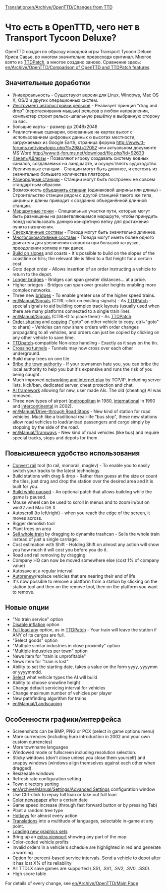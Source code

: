 [[Translation:en/Archive/OpenTTD/Changes from TTD]]
{{ru/Перевод|en/Archive/OpenTTD/Changes from TTD|0}}

=Что есть в OpenTTD, чего нет в Transport Tycoon Deluxe?=

OpenTTD создан по образцу исходной игры Transport Tycoon Deluxe Криса Савье, во многом значительно превосходя оригинал. Многое взято из [http://www.ttdpatch.net/ TTDPatch], а многое создано заново. Сравнение здесь: [[en/Archive/OpenTTD/Comparison of OpenTTD and TTDPatch features]].

==Значительные доработки==

* Универсальность - Существуют версии для Linux, Windows, Mac OS X, OS/2 и других операционных систем.
* [[en/Archive/Manual/Autorail|Инструмент автопостройки рельсов]] - Реализует принцип "drag and drop" (перетаскивания мышью) рельсов в любом направлении, компьютер строит рельсо-шпальную решётку в выбранную сторону за вас.
* Большие карты - размер до 2048х2048
* Реалистичные сценарии, основанные на картах высот с использованием цифровых данных о высотах местности, загружаемых из Google Earth, страница форума http://www.tt-forums.net/viewtopic.php?f=29&t=27052  или актуальном документе MS Word http://www.tt-forums.net/download/file.php?id=92633
* [[en/Manual/Water Transport Tiles|Каналы]]/[[en/Manual/Water Transport Tiles|Шлюзы]] - Позволяют игроку создавать систему водных каналов, создаваемых на ландшафте, и осуществлять судоходство.
* Увеличенные станции - Станции могут быть длиннее, и состоять из значительно большего количества платформ.
* [[en/Archive/Manual/Settings/Nonuniform stations|Разнородные станции]] - Станции могут быть построены не совсем стандартным образом.
* Возможность [[en/Archive/Manual/Settings/Join train stations|объединять станции]] (одинаковой ширины или длины) - Строительство станции рядом с другой станцией такого же типа, ширины и длины приводит к созданию объединённой длинной станции.
* [[en/Manual/Waypoints|Маршрутные точки]] - Специальные участки пути, которые могут быть размещены на разветвляющемся маршруте, чтобы принудить поезд использовать данную конкретную ветку для достижения пункта назначения.
* [[en/Archive/Manual/Settings/Mammoth trains|Сверхдлинные составы]] - Поезда могут быть значительно длиннее.
* [[en/Archive/Manual/Multiheaded trains|Многолокомотивные составы]] - Поезда могут иметь более одного двигателя для увеличения скорости при большой загрузке, преодолении холмов и так далее.
* [[en/Archive/Manual/Settings/Build on slopes|Build on slopes]] and coasts - It's possible to build on the slopes of the coastline or hills; the relevant tile is filled to a flat height for a certain cost.
* Goto depot order - Allows insertion of an order instructing a vehicle to return to the depot.
* [[en/Archive/Manual/Settings/Longer bridges|Longer bridges]] - Bridges can span greater distances... at a price.
* Higher bridges - Bridges can span over greater heights enabling more complex networks.
* Three new [[en/Manual/Bridges|bridges]] - To enable greater use of the higher speed trains.
* [[en/Manual/Signals]] (CTRL-click on existing signals) - As [http://www.ttdpatch.net/ TTDPatch] - special signals to aid building complex track layouts (usually used when there are many platforms connected to a single train line).
* [[en/Manual/Signals]] (CTRL-D to place them) - As [http://www.ttdpatch.net/ TTDPatch].
* [[en/Manual/Orders|Order sharing]] and [[en/Manual/Orders|copying]] ("goto" on other vehicle to copy, ctrl+"goto" to share) - Vehicles can now share orders with order changes propagating to all vehicles, and orders can just be copied by clicking on any other vehicle to save time.
* [http://www.ttdpatch.net/ TTDpatch]-compatible Non-stop handling - Exactly as it says on the tin.
* [[en/Archive/Manual/Crossing tunnels|Crossing tunnels]] - Tunnels may now cross over each other underground.
* Build many trees on one tile
* [[en/Archive/Manual/Settings/Bribe authority|Bribe the town authority]] - If your townsmen hate you, you can bribe the local authority to help you but it's expensive and runs the risk of you being caught.
* Much improved [[en/Manual/Multiplayer|networking and internet play]] by TCP/IP, including server lists, kick/ban, dedicated server, cheat protection and chat.
* [[en/Development/Script/Main Page|AI framework]] allowing for new, user made AIs. The old (cheating) AI was removed.
* Three new types of airport ([[en/Manual/Airports|metropolitan]] in 1980, [[en/Manual/Airports|international]] in 1990 and [[en/Manual/Airports|intercontinental]] in 2002).
* [[en/Manual/Drive-through Road Stops]] - New kind of station for road vehicles. Much like a traditional real-life "bus stop", these new stations allow road vehicles to load/unload passengers and cargo simply by stopping by the side of the road.
* [[en/Manual/Tramways]] - New kind of road vehicles (like bus) and require special tracks, stops and depots for them.

==Повысившееся удобство использования==

* [[en/Manual/Convert rail|Convert rail]] tool (to rail, monorail, maglev) - To enable you to easily switch your tracks to the latest technology.
* Build stations with drag & drop - Rather than guess at the size or count the tiles, just drag and drop the station over the desired area and it is built for you.
* [[en/Archive/Manual/Settings/Build in pause|Build while paused]] - An optional patch that allows building while the game is paused.
* Mouse wheel can be used to scroll in menus and to zoom in/out on win32 and Mac OS X
* Autoscroll (to left/right) - when you reach the edge of the screen, it moves across.
* Bigger demolish tool
* Plant trees on area
* [[en/Manual/Sell entire train|Sell whole train]] by dragging to dynamite trashcan - Sells the whole train instead of just a single carriage.
* Cost estimation with Shift - Holding Shift on almost any action will show you how much it will cost you before you do it.
* Road and rail removing by dragging
* Company HQ can now be moved somewhere else (cost 1% of company value)
* Autosave at a regular interval
* [[en/Archive/Manual/Settings/Advanced Settings/Vehicles|Autorenew]]/replace vehicles that are nearing their end of life
* It's now possible to remove a platform from a station by clicking on the station tool and then on the remove tool, then on the platform you want to remove.

==Новые опции==

* "No train service" option
* [[en/Archive/Manual/Settings/Disable inflation|Disable inflation]] option
* [[en/Archive/Manual/Settings/Full load any cargo|Full load any]] option, as in [http://www.ttdpatch.net/ TTDPatch] - Your train will leave the station if ANY of its cargos are full.
* "Select goods" option
* "Multiple similar industries in close proximity" option
* "Multiple industries per town" option
* News item for "train is unprofitable"
* News item for "train is lost"
* Ability to set the starting date, takes a value on the form yyyy, yyyymm or yyyymmdd.
* [[en/Archive/Manual/Settings/Disable AI vehicles|Select]] what vehicle types the AI will build
* Ability to choose snowline height
* Change default servicing interval for vehicles
* Change maximum number of vehicles per player
* New pathfinding algorithm for trains
* [[en/Manual/Landscaping]]

==Особенности графики/интерфейса==

* Screenshots can be BMP, PNG or PCX (select in game options menu)
* More currencies (including Euro introduction in 2002 and your own custom currencies)
* More townname languages
* Windowed mode or fullscreen including resolution selection.
* Sticky windows (don't close unless you close them yourself) and snappy windows (windows align themselves against each other when dragged).
* Resizeable windows
* Refresh rate configuration setting
* Town directory sorting
* [[en/Archive/Manual/Settings/Advanced Settings]] configuration window
* Use Ctrl-click to repay full loan or take out full loan
* [[en/Archive/Manual/Settings/Coloured newspaper|Color newspaper]] after a certain date
* Game speed increase (through fast forward button or by pressing Tab)
* Plant a random tree type
* [[en/Manual/Hotkeys|Hotkeys]] for almost every action
* [[en/Archive/Community/Internationalization|Translations]] into a multitude of languages, selectable in-game at any point.
* [[en/Manual/NewGRF|Loading new graphics sets]]
* Bring up an [[en/Manual/Extra Viewport|extra viewport]] showing any part of the map
* Color-coded vehicle profits
* Invalid orders in a vehicle's schedule are highlighted in red and generate a warning
* Option for percent-based service intervals. Send a vehicle to depot after it has lost X% of its reliability
* All TTDLX save games are supported (.SS1, .SV1, .SV2, .SV0, .SS0). 
* High score table

For details of every change, see [[en/Archive/OpenTTD/Main Page]]